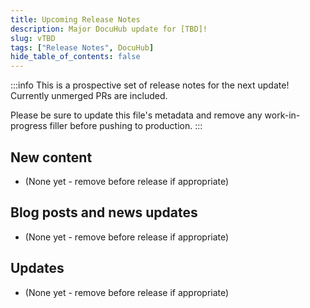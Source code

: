 ```yaml
---
title: Upcoming Release Notes
description: Major DocuHub update for [TBD]!
slug: vTBD
tags: ["Release Notes", DocuHub]
hide_table_of_contents: false
---
```


<!-- After deploying a new update, make a copy of this file in /release-notes/ so that a new set of release notes can begin. -->


:::info <!--[TODO] Delete before deployment-->
This is a prospective set of release notes for the next update! Currently unmerged PRs are included.

Please be sure to update this file's metadata and remove any work-in-progress filler before pushing to production.
:::

## New content

- (None yet - remove before release if appropriate)

## Blog posts and news updates

- (None yet - remove before release if appropriate)

## Updates
 
- (None yet - remove before release if appropriate)

<!-- truncate -->
